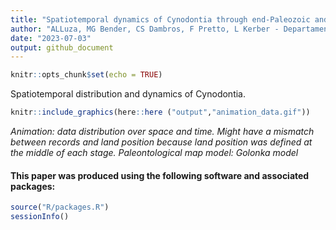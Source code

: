 ```yaml
---
title: "Spatiotemporal dynamics of Cynodontia through end-Paleozoic and Mesozoic eras"
author: "ALLuza, MG Bender, CS Dambros, F Pretto, L Kerber - Departamento de Ecologia e Evolução, Universidade Federal de Santa Maria"
date: "2023-07-03"
output: github_document
---
```


<!-- README.md is generated from README.Rmd. Please edit that file -->

<!-- badges: start -->
<!-- badges: end -->

```r
knitr::opts_chunk$set(echo = TRUE)
```

Spatiotemporal distribution and dynamics of Cynodontia.

```r
knitr::include_graphics(here::here ("output","animation_data.gif"))
```
*Animation: data distribution over space and time. Might have a mismatch between records and land position because land position was defined at the middle of each stage. Paleontological map model: Golonka model*



#### This paper was produced using the following software and associated packages:

```r

source("R/packages.R")
sessionInfo()


```